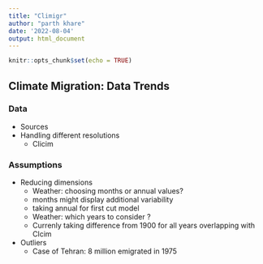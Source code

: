 ```yaml
---
title: "Climigr"
author: "parth khare"
date: '2022-08-04'
output: html_document
---
```


```r
knitr::opts_chunk$set(echo = TRUE)
```

## Climate Migration: Data Trends

### Data
- Sources
- Handling different resolutions
  - Clicim
  

### Assumptions
- Reducing dimensions
  -  Weather: choosing months or annual values?
    - months might display additional variability
    - taking annual for first cut model
  -  Weather: which years to consider ?
    - Currenly taking difference from 1900 for all years overlapping with Clcim 

- Outliers
  - Case of Tehran: 8 million emigrated in 1975

